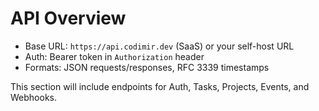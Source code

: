# API Overview

- Base URL: `https://api.codimir.dev` (SaaS) or your self-host URL
- Auth: Bearer token in `Authorization` header
- Formats: JSON requests/responses, RFC 3339 timestamps

This section will include endpoints for Auth, Tasks, Projects, Events, and Webhooks.
